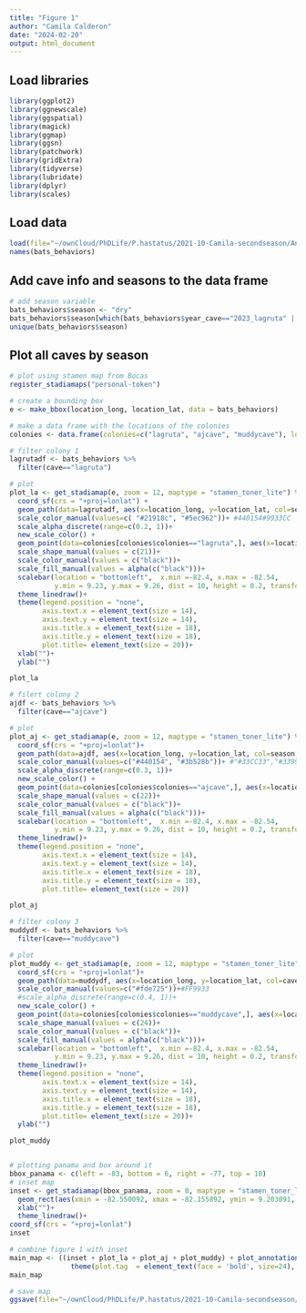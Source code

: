 ```yaml
---
title: "Figure 1"
author: "Camila Calderon"
date: "2024-02-20"
output: html_document
---
```


## Load libraries

```r
library(ggplot2)
library(ggnewscale) 
library(ggspatial)
library(magick)
library(ggmap)
library(ggsn)
library(patchwork) 
library(gridExtra)
library(tidyverse)
library(lubridate)
library(dplyr)
library(scales)
```

## Load data

```r
load(file="~/ownCloud/PhDLife/P.hastatus/2021-10-Camila-secondseason/Analysis/Manuscript/data/Phyllostomus_HMMbehaviors.RData")
names(bats_behaviors)
```

## Add cave info and seasons to the data frame

```r
# add season variable
bats_behaviors$season <- "dry" 
bats_behaviors$season[which(bats_behaviors$year_cave=="2023_lagruta" | bats_behaviors$year_cave=="2023_ajcave"| bats_behaviors$year_cave== "2021_lagruta")] <- "wet"
unique(bats_behaviors$season)
```

## Plot all caves by season

```r
# plot using stamen map from Bocas
register_stadiamaps("personal-token") 

# create a bounding box
e <- make_bbox(location_long, location_lat, data = bats_behaviors)

# make a data frame with the locations of the colonies
colonies <- data.frame(colonies=c("lagruta", "ajcave", "muddycave"), location_lat=c( 9.396448,9.440312, 9.387233), location_long=c(-82.271541, -82.274955, -82.264753))

# filter colony 1
lagrutadf <- bats_behaviors %>%
  filter(cave=="lagruta")

# plot
plot_la <- get_stadiamap(e, zoom = 12, maptype = "stamen_toner_lite") %>% ggmap()+
  coord_sf(crs = "+proj=lonlat") +
  geom_path(data=lagrutadf, aes(x=location_long, y=location_lat, col=season, linetype=season, alpha=season, group=ID_batday), size=2)+
  scale_color_manual(values=c( "#21918c", "#5ec962"))+ #440154#9933CC
  scale_alpha_discrete(range=c(0.2, 1))+
  new_scale_color() +
  geom_point(data=colonies[colonies$colonies=="lagruta",], aes(x=location_long, y=location_lat, shape=colonies, size=5, fill=colonies, color=colonies))+
  scale_shape_manual(values = c(21))+
  scale_color_manual(values = c("black"))+
  scale_fill_manual(values = alpha(c("black")))+
  scalebar(location = "bottomleft",  x.min =-82.4, x.max = -82.54,
           y.min = 9.23, y.max = 9.26, dist = 10, height = 0.2, transform = TRUE, model = "WGS84", dist_unit = "km", nudge_y= -0.01)+guides(color = "none", size="none")+
  theme_linedraw()+
  theme(legend.position = "none", 
        axis.text.x = element_text(size = 14),
        axis.text.y = element_text(size = 14),
        axis.title.x = element_text(size = 18),
        axis.title.y = element_text(size = 18), 
        plot.title= element_text(size = 20))+
  xlab("")+
  ylab("")

plot_la

# filert colony 2
ajdf <- bats_behaviors %>%
  filter(cave=="ajcave")

# plot
plot_aj <- get_stadiamap(e, zoom = 12, maptype = "stamen_toner_lite") %>% ggmap()+
  coord_sf(crs = "+proj=lonlat")+
  geom_path(data=ajdf, aes(x=location_long, y=location_lat, col=season, linetype=season, alpha=season, group=ID_batday), size=2)+
  scale_color_manual(values=c("#440154", "#3b528b"))+ #"#33CC33","#339900"
  scale_alpha_discrete(range=c(0.3, 1))+
  new_scale_color() +
  geom_point(data=colonies[colonies$colonies=="ajcave",], aes(x=location_long, y=location_lat, shape=colonies, size=5, fill=colonies, color=colonies))+
  scale_shape_manual(values = c(22))+
  scale_color_manual(values = c("black"))+
  scale_fill_manual(values = alpha(c("black")))+
  scalebar(location = "bottomleft",  x.min =-82.4, x.max = -82.54,
           y.min = 9.23, y.max = 9.26, dist = 10, height = 0.2, transform = TRUE, model = "WGS84", dist_unit = "km", nudge_y= -0.01)+guides(color = "none", size="none")+
  theme_linedraw()+
  theme(legend.position = "none", 
        axis.text.x = element_text(size = 14),
        axis.text.y = element_text(size = 14),
        axis.title.x = element_text(size = 18),
        axis.title.y = element_text(size = 18), 
        plot.title= element_text(size = 20))

plot_aj

# filter colony 3
muddydf <- bats_behaviors %>%
  filter(cave=="muddycave")

# plot
plot_muddy <- get_stadiamap(e, zoom = 12, maptype = "stamen_toner_lite") %>% ggmap()+
  coord_sf(crs = "+proj=lonlat")+
  geom_path(data=muddydf, aes(x=location_long, y=location_lat, col=cave, linetype=season, group=ID_batday), size=2)+
  scale_color_manual(values=c("#fde725"))+#FF9933
  #scale_alpha_discrete(range=c(0.4, 1))+
  new_scale_color() +
  geom_point(data=colonies[colonies$colonies=="muddycave",], aes(x=location_long, y=location_lat, shape=colonies, size=5, fill=colonies, color=colonies))+
  scale_shape_manual(values = c(24))+
  scale_color_manual(values = c("black"))+
  scale_fill_manual(values = alpha(c("black")))+
  scalebar(location = "bottomleft",  x.min =-82.4, x.max = -82.54,
           y.min = 9.23, y.max = 9.26, dist = 10, height = 0.2, transform = TRUE, model = "WGS84", dist_unit = "km", nudge_y= -0.01)+guides(color = "none", size="none")+
  theme_linedraw()+
  theme(legend.position = "none", 
        axis.text.x = element_text(size = 14),
        axis.text.y = element_text(size = 14),
        axis.title.x = element_text(size = 18),
        axis.title.y = element_text(size = 18), 
        plot.title= element_text(size = 20))+
  ylab("")

plot_muddy


# plotting panama and box around it
bbox_panama <- c(left = -83, bottom = 6, right = -77, top = 10)
# inset map
inset <- get_stadiamap(bbox_panama, zoom = 8, maptype = "stamen_toner_lite") %>% ggmap()+ 
  geom_rect(aes(xmin = -82.550092, xmax = -82.155892, ymin = 9.203091, ymax = 9.478718), color = "red", fill = NA)+
  xlab("")+
  theme_linedraw()+
coord_sf(crs = "+proj=lonlat")
inset

# combine figure 1 with inset
main_map <- ((inset + plot_la + plot_aj + plot_muddy) + plot_annotation(tag_levels = "A") & 
               theme(plot.tag  = element_text(face = 'bold', size=24), axis.title = element_text(face = 'bold', size=24), axis.title.x = element_text(size = 24), axis.title.y=element_text(size=24), axis.text.y = element_text(size=14), axis.text.x = element_text(size=14)))
main_map

# save map
ggsave(file="~/ownCloud/PhDLife/P.hastatus/2021-10-Camila-secondseason/Analysis/Manuscript/figures/Fig1.tiff", width=20, height = 15, dpi=300, compression = "lzw")
```
